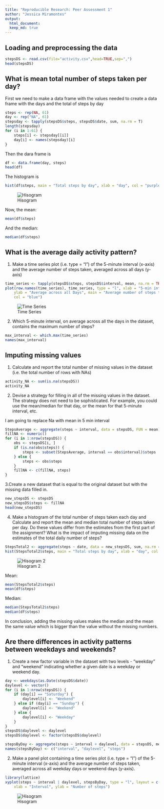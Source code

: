 ```yaml
---
title: "Reproducible Research: Peer Assessment 1"
author: "Jessica Miramontes"
output: 
  html_document: 
  keep_md: true
---
```



## Loading and preprocessing the data
```r
stepsDS <- read.csv(file="activity.csv",head=TRUE,sep=",")
head(stepsDS)
```

## What is mean total number of steps taken per day?
First we need to make a data frame with the values needed to create a data frame with the days and the total of steps by day

```r
steps <- rep(NA, 61)
day <- rep("NA", 61)
stepsday <- tapply(stepsDS$steps, stepsDS$date, sum, na.rm = T)
length(stepsday)
for (i in 1:61) {
    steps[i] <- stepsday[[i]]
    day[i] <- names(stepsday)[i]
}
```
Then the dara frame is
```r
df <- data.frame(day, steps)
head(df)
```
The histogram is
```r
hist(df$steps, main = "Total steps by day", xlab = "day", col = "purple")

```
![Hisogram](plot1.png)

Now, the mean:
```r
mean(df$steps)
```

And the median:

```r
median(df$steps)
```



## What is the average daily activity pattern?

1. Make a time series plot (i.e. type = "l") of the 5-minute interval (x-axis) and the average number of steps taken, averaged across all days (y-axis)

```r
time_series <- tapply(stepsDS$steps, stepsDS$interval, mean, na.rm = TRUE)
plot(row.names(time_series), time_series, type = "l", xlab = "5-min interval", 
    ylab = "Average across all Days", main = "Average number of steps taken", 
    col = "blue")

```
![Time Series](plot2.png)

2. Which 5-minute interval, on average across all the days in the dataset, contains the maximum number of steps?

```r
max_interval <- which.max(time_series)
names(max_interval)
```

## Imputing missing values

1. Calculate and report the total number of missing values in the dataset (i.e. the total number of rows with NAs)

```r
activity_NA <- sum(is.na(stepsDS))
activity_NA
```

2. Devise a strategy for filling in all of the missing values in the dataset. The strategy does not need to be sophisticated. For example, you could use the mean/median for that day, or the mean for that 5-minute interval, etc.

I am going to replace Na with mean in 5 min interval

```r
StepsAverage <- aggregate(steps ~ interval, data = stepsDS, FUN = mean)
fillNA <- numeric()
for (i in 1:nrow(stepsDS)) {
    obs <- stepsDS[i, ]
    if (is.na(obs$steps)) {
        steps <- subset(StepsAverage, interval == obs$interval)$steps
    } else {
        steps <- obs$steps
    }
    fillNA <- c(fillNA, steps)
}
```


3.Create a new dataset that is equal to the original dataset but with the missing data filled in.

```r
new_stepsDS <- stepsDS
new_stepsDS$steps <- fillNA
head(new_stepsDS)
```

4. Make a histogram of the total number of steps taken each day and Calculate and report the mean and median total number of steps taken per day. Do these values differ from the estimates from the first part of the assignment? What is the impact of imputing missing data on the estimates of the total daily number of steps?

```r
StepsTotal2 <- aggregate(steps ~ date, data = new_stepsDS, sum, na.rm = TRUE)
hist(StepsTotal2$steps, main = "Total steps by day", xlab = "day", col = "pink")

```
![Hisogram 2](plot4.png)

Mean:

```r
mean(StepsTotal2$steps) 
mean(df$steps)


```

Median:

```r
median(StepsTotal2$steps) 
median(df$steps)
```

In conclusion, adding the missing values makes the median and the mean the same value which is bigger than the value without the missing numbers.

## Are there differences in activity patterns between weekdays and weekends?

1. Create a new factor variable in the dataset with two levels - "weekday" and "weekend" indicating whether a given date is a weekday or weekend day.


```r
day <- weekdays(as.Date(stepsDS$date))
daylevel <- vector()
for (i in 1:nrow(stepsDS)) {
    if (day[i] == "Saturday") {
        daylevel[i] <- "Weekend"
    } else if (day[i] == "Sunday") {
        daylevel[i] <- "Weekend"
    } else {
        daylevel[i] <- "Weekday"
    }
}
stepsDS$daylevel <- daylevel
stepsDS$daylevel <- factor(stepsDS$daylevel)

stepsByDay <- aggregate(steps ~ interval + daylevel, data = stepsDS, mean)
names(stepsByDay) <- c("interval", "daylevel", "steps")
```

2. Make a panel plot containing a time series plot (i.e. type = "l") of the 5-minute interval (x-axis) and the average number of steps taken, averaged across all weekday days or weekend days (y-axis). 



```r
library(lattice)
xyplot(steps ~ interval | daylevel, stepsByDay, type = "l", layout = c(1, 2), 
    xlab = "Interval", ylab = "Number of steps")

```
![Hisogram](plot3.png)